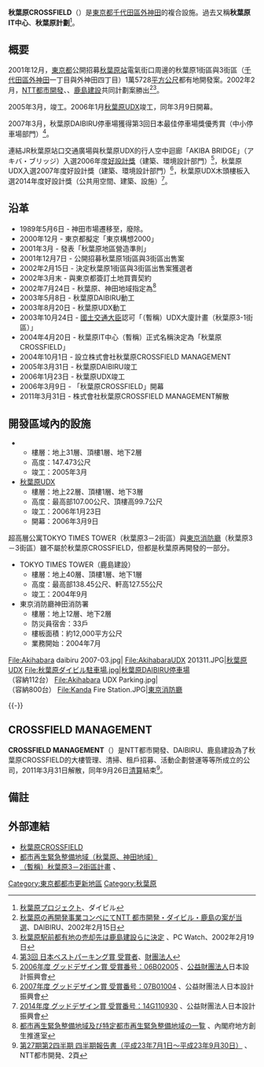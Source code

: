 {{Infobox building
| building_name       = 秋葉原CROSSFIELD
| native_building_name= 秋葉原クロスフィールド<br>AKIHABARA CROSSFIELD
| alternate_names     = <!-- 別名 -->
| image               = Akiba43.jpg 
| image_size          = 325px
| caption             = 秋葉原CROSSFIELD全景（2008年8月）<br>左側是{{link-ja|秋葉原DAIBIRU|秋葉原ダイビル}}、右側是[[秋葉原UDX|秋葉原UDX]]
| use                 = 產學合作設施、展覽會場<br>辦公室、商業設施、停車場
| cost                = <!-- 造價 -->
| location            = {{JPN}}[[東京都|東京都]][[千代田區|千代田區]][[外神田|外神田]]（[[秋葉原|秋葉原]]）
| address             = <!-- 地址 -->
| client              = <!-- 託建人 -->
| owner               = <!-- 所有者 -->
| current_tenants     = <!-- 現今租賃者 -->
| landlord            = <!--  -->
| coordinates         = {{coord|35|41|59.9|N|139|46|21.1|E|region:JP_type:landmark}}
| status              = {{完成}}
| start_date          = <!-- 動工日期 -->
| completion_date     = 2006年3月9日
| inauguration_date   = <!-- 揭幕日期 -->
}}
'''秋葉原CROSSFIELD'''（{{jpn|j=秋葉原クロスフィールド|hg=あきはばらクロスフィールド}}）是[[東京都|東京都]][[千代田區|千代田區]][[外神田|外神田]]的複合設施。過去又稱'''秋葉原IT中心'''、'''秋葉原計劃'''<ref>[https://web.archive.org/web/20140312212231/http://www.daibiru.co.jp/tokyo/akihabara.html 秋葉原プロジェクト]、ダイビル</ref>。

== 概要 ==
2001年12月，[[東京都|東京都]]公開招募[[秋葉原站|秋葉原站]]電氣街口周邊的秋葉原1街區與3街區（[[千代田區|千代田區]][[外神田|外神田]]一丁目與外神田四丁目）1萬5728[[平方公尺|平方公尺]]都有地開發案。2002年2月，[[NTT都市開發|NTT都市開發]]、{{link-ja|DAIBIRU|ダイビル}}、[[鹿島建設|鹿島建設]]共同計劃案勝出<ref>[https://web.archive.org/web/20070205155828/http://www.daibiru.co.jp/news/pdf/akihabara.pdf 秋葉原の再開発事業コンペにてNTT 都市開発・ダイビル・鹿島の案が当選]、DAIBIRU、2002年2月15日</ref><ref>[http://pc.watch.impress.co.jp/docs/2002/0219/akiba.htm 秋葉原駅前都有地の売却先は鹿島建設らに決定] {{Wayback|url=http://pc.watch.impress.co.jp/docs/2002/0219/akiba.htm |date=20201203154009 }}、PC Watch、2002年2月19日</ref>。

2005年3月，{{link-ja|秋葉原DAIBIRU|秋葉原ダイビル}}竣工。2006年1月[[秋葉原UDX|秋葉原UDX]]竣工，同年3月9日開幕。

2007年3月，秋葉原DAIBIRU停車場獲得第3回日本最佳停車場獎優秀賞（中小停車場部門）<ref>[https://web.archive.org/web/20070806071025/http://www.parking.or.jp/hyoushou/3_houkoku/3_jushou.pdf 第3回 日本ベストパーキング賞 受賞者]、[[財團法人|財團法人]]{{link-ja|停車場整備推進機構|駐車場整備推進機構}}</ref>。

連結JR秋葉原站口交通廣場與秋葉原UDX的行人空中迴廊「AKIBA BRIDGE」（アキバ・ブリッジ）入選2006年度[[好設計獎|好設計獎]]（建築、環境設計部門）<ref>[http://www.g-mark.org/award/describe/32819 2006年度 グッドデザイン賞 受賞番号：06B02005] {{Wayback|url=http://www.g-mark.org/award/describe/32819 |date=20190828103406 }}、[[公益法人|公益財團法人]]日本設計振興會</ref>，秋葉原UDX入選2007年度好設計獎（建築、環境設計部門）<ref>[http://www.g-mark.org/award/describe/33689 2007年度 グッドデザイン賞 受賞番号：07B01004] {{Wayback|url=http://www.g-mark.org/award/describe/33689 |date=20200922040440 }}、公益財團法人日本設計振興會</ref>，秋葉原UDX木頭樓板入選2014年度好設計獎（公共用空間、建築、設施）<ref>[http://www.g-mark.org/award/describe/41625 2014年度 グッドデザイン賞 受賞番号：14G110930] {{Wayback|url=http://www.g-mark.org/award/describe/41625 |date=20190901045827 }}、公益財團法人日本設計振興會</ref>。

== 沿革 ==
* 1989年5月6日 - 神田市場遷移至{{link-ja|大田市場|大田市場}}，廢除。
* 2000年12月 - 東京都擬定「東京構想2000」
* 2001年3月 - 發表「秋葉原地區營造準則」
* 2001年12月7日 - 公開招募秋葉原1街區與3街區出售案
* 2002年2月15日 - 決定秋葉原1街區與3街區出售案獲選者
* 2002年3月末 - 與東京都簽訂土地買賣契約
* 2002年7月24日 - 秋葉原、神田地域指定為{{link-ja|都市再生緊急整備地域|都市再生緊急整備地域}}<ref>[http://www.kantei.go.jp/jp/singi/tiiki/toshisaisei/kinkyuseibi_list/ 都市再生緊急整備地域及び特定都市再生緊急整備地域の一覧] {{Wayback|url=http://www.kantei.go.jp/jp/singi/tiiki/toshisaisei/kinkyuseibi_list/ |date=20210129141530 }}、內閣府地方創生推進室</ref>
* 2003年5月8日 - 秋葉原DAIBIRU動工
* 2003年8月20日 - 秋葉原UDX動工
* 2003年10月24日 - [[國土交通大臣|國土交通大臣]]認可{{link-ja|民間都市再生事業計畫認定制度|民間都市再生事業計画認定制度|民間都市再生事業計畫}}「（暫稱）UDX大廈計畫（秋葉原3-1街區）」
* 2004年4月20日 - 秋葉原IT中心（暫稱）正式名稱決定為「秋葉原CROSSFIELD」
* 2004年10月1日 - 設立株式會社秋葉原CROSSFIELD MANAGEMENT
* 2005年3月31日 - 秋葉原DAIBIRU竣工
* 2006年1月23日 - 秋葉原UDX竣工
* 2006年3月9日 - 「秋葉原CROSSFIELD」開幕
* 2011年3月31日 - 株式會社秋葉原CROSSFIELD MANAGEMENT解散

== 開發區域內的設施 ==
{{Infobox building
| building_name       = TOKYO TIMES TOWER
| native_building_name=
| alternate_names     = <!-- 別名 -->
| image               = TOKYO TIMES TOWER.JPG
| image_size          = 200px
| caption             = 
| use                 = 集合住宅、店鋪
| cost                = <!-- 造價 -->
| location            =
| address             =  東京都千代田區外神田四丁目14-2
| client              = <!-- 託建人 -->
| owner               = <!-- 所有者 -->
| current_tenants     = <!-- 現今租賃者 -->
| landlord            = <!--  -->
| coordinates         = {{coord|35|42|5.4|N|139|46|21.4|E|region:JP_type:landmark}}
| status              = {{完成}}
| start_date          = <!-- 動工日期 -->
| completion_date     = 2004年9月16日
| inauguration_date   = <!-- 揭幕日期 -->
| antenna_spire  = 138.45公尺
| roof           = 127.55公尺
| top_floor      =
| floor_count    = 地上40層、頂樓1層、地下1層
| floor_area     = 用地面積3,045.73平方公尺<br />建築面積1,467.49平方公尺<br />樓板面積39,496.19平方公尺
| architect               = 鹿島建設
| architecture_firm       = 鹿島建設
| engineer               = 
| contractor             =
| developer              = 鹿島建設
| references             = 2005年度好設計獎<ref>[http://www.g-mark.org/award/describe/31739 2005年度 グッドデザイン賞 受賞番号：05B01049]、公益財團法人日本設計振興會</ref>
}}
*{{link-ja|秋葉原DAIBIRU|秋葉原ダイビル}}
** 樓層：地上31層、頂樓1層、地下2層
** 高度：147.473公尺
** 竣工：2005年3月
*[[秋葉原UDX|秋葉原UDX]]
** 樓層：地上22層、頂樓1層、地下3層
** 高度：最高部107.00公尺、頂樓高99.7公尺
** 竣工：2006年1月23日
** 開幕：2006年3月9日

超高層公寓TOKYO TIMES TOWER（秋葉原3－2街區）與[[東京消防廳|東京消防廳]]{{link-ja|神田消防署|神田消防署}}（秋葉原3－3街區）雖不屬於秋葉原CROSSFIELD，但都是秋葉原再開發的一部分。
* TOKYO TIMES TOWER（鹿島建設）
** 樓層：地上40層、頂樓1層、地下1層
** 高度：最高部138.45公尺、軒高127.55公尺
** 竣工：2004年9月
* 東京消防廳神田消防署
** 樓層：地上12層、地下2層
** 防災員宿舎：33戶
** 樓板面積：約12,000平方公尺
** 業務開始：2004年7月
<gallery>
File:Akihabara daibiru 2007-03.jpg|{{link-ja|秋葉原DAIBIRU|秋葉原ダイビル}}
File:AkihabaraUDX 201311.JPG|[[秋葉原UDX|秋葉原UDX]]
File:秋葉原ダイビル駐車場.jpg|秋葉原DAIBIRU停車場<br>（容納112台）
File:Akihabara UDX Parking.jpg|{{link-ja|秋葉原UDX停車場|秋葉原UDXパーキング}}<br>（容納800台）
File:Kanda Fire Station.JPG|[[東京消防廳|東京消防廳]]{{link-ja|神田消防署|神田消防署}}
</gallery>
{{-}}

== CROSSFIELD MANAGEMENT ==
{{Infobox company
| name                = CROSSFIELD MANAGEMENT
| type                = [[株式會社|株式會社]]
| native_name         = 株式会社クロスフィールドマネジメント
| native_name_lang    = ja
| foundation          = {{Start date|2004|10|01}}
| defunct             = {{End date|2011|03|31}}
| location            = {{JPN}}東京都[[千代田區|千代田區]][[外神田|外神田]]一丁目18-13 
| industry            = 服務業
| zip_code            = 101-0021 
| capital             = 1,000萬日圓
| major_shareholder   = NTT都市開發、DAIBIRU、鹿島建設
| footnotes           = 2011年3月31日解散、同年9月26日清算結束
}}
'''CROSSFIELD MANAGEMENT'''（{{jpn|j=クロスフィールドマネジメント}}）是NTT都市開發、DAIBIRU、鹿島建設為了秋葉原CROSSFIELD的大樓管理、清掃、租戶招募、活動企劃營運等等所成立的公司，2011年3月31日解散，同年9月26日[[清算|清算]]結束<ref>[http://ir.nttud.co.jp/up_pdf/2q_report_201111.pdf 第27期第2四半期 四半期報告書（平成23年7月1日～平成23年9月30日）] {{Wayback|url=http://ir.nttud.co.jp/up_pdf/2q_report_201111.pdf |date=20160304222122 }}、NTT都市開発、2頁</ref>。

== 備註 ==
{{Reflist}}

== 外部連結 ==
{{Commons|Category:Akihabara Cross Field}}
* [http://www.akiba-cross.jp/ 秋葉原CROSSFIELD] {{Wayback|url=http://www.akiba-cross.jp/ |date=20210224150317 }}
* [http://www.kantei.go.jp/jp/singi/tiiki/toshisaisei/kinkyuseibi_list/pdf/11akihabara/p-akihabara.pdf 都市再生緊急整備地域（秋葉原、神田地域）] {{Wayback|url=http://www.kantei.go.jp/jp/singi/tiiki/toshisaisei/kinkyuseibi_list/pdf/11akihabara/p-akihabara.pdf |date=20190406085911 }}
* [http://www.toshiseibi.metro.tokyo.jp/cpproject/field/akihabarag/sogosekkei477.html （暫稱）秋葉原3－2街區計畫] {{Wayback|url=http://www.toshiseibi.metro.tokyo.jp/cpproject/field/akihabarag/sogosekkei477.html |date=20190827035706 }}、{{link-ja|東京都都市整備局|東京都都市整備局}}

{{coord|35|41|59.9|N|139|46|21.1|E|region:JP-13|display=title}}
{{DEFAULTSORT:Akihabara Crossfield}}
[[Category:東京都都市更新地區|Category:東京都都市更新地區]]
[[Category:秋葉原|Category:秋葉原]]